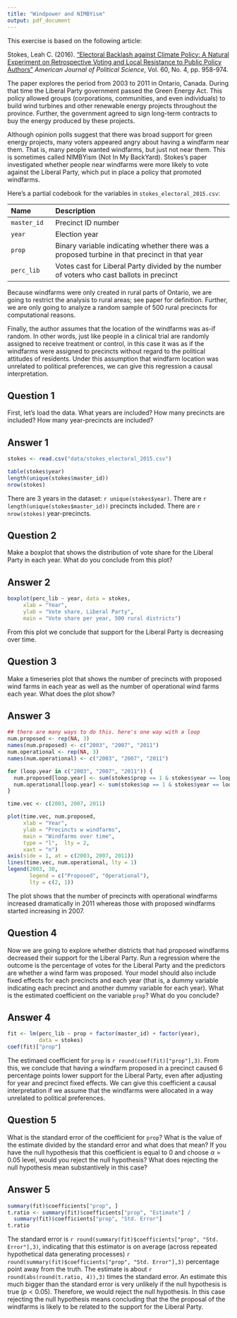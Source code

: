 ```yaml
---
title: "Windpower and NIMBYism"
output: pdf_document
---
```


This exercise is based on the following article:

Stokes, Leah C. (2016). ["Electoral Backlash against Climate Policy: A Natural Experiment on Retrospective Voting and Local Resistance to Public Policy Authors"](https://doi.org/10.1111/ajps.12220) *American Journal of Political Science*, Vol. 60, No. 4, pp. 958-974.  

The paper explores the period from 2003 to 2011 in Ontario, Canada.  During that time the Liberal Party government passed the Green Energy Act. This policy allowed groups (corporations, communities, and even individuals) to build wind turbines and other renewable energy projects throughout the province.  Further, the government agreed to sign long-term contracts to buy the energy produced by these projects.

Although opinion polls suggest that there was broad support for green energy projects, many voters appeared angry about having a windfarm near them.  That is, many people wanted windfarms, but just not near them.  This is sometimes called NIMBYism (Not In My BackYard).  Stokes's paper investigated whether people near windfarms were more likely to vote against the Liberal Party, which put in place a policy that promoted windfarms.

Here's a partial codebook for the variables in `stokes_electoral_2015.csv`: 

------------------------------------------------------------------------------------
Name             Description
---------------  -------------------------------------------------------------------
`master_id`      Precinct ID number 

`year`           Election year

`prop`           Binary variable indicating whether there was a proposed turbine in that precinct in that year 

`perc_lib`       Votes cast for Liberal Party divided by the number of voters who cast ballots in precinct

------------------------------------------------------------------------------------

Because windfarms were only created in rural parts of Ontario, we are going to restrict the analysis to rural areas; see paper for definition.  Further, we are only going to analyze a random sample of 500 rural precincts for computational reasons. 

Finally, the author assumes that the location of the windfarms was as-if random.  In other words, just like people in a clinical trial are randomly assigned to receive treatment or control, in this case it was as if the windfarms were assigned to precincts without regard to the political attitudes of residents. Under this assumption that windfarm location was unrelated to political preferences, we can give this regression a causal interpretation.

## Question 1

First, let's load the data. What years are included?  How many precincts are included? How many year-precincts are included?

## Answer 1

```r
stokes <- read.csv("data/stokes_electoral_2015.csv")

table(stokes$year)
length(unique(stokes$master_id))
nrow(stokes)
```

There are 3 years in the dataset: `r unique(stokes$year)`.  There are `r length(unique(stokes$master_id))` precincts included.  There are `r nrow(stokes)` year-precincts.

## Question 2

Make a boxplot that shows the distribution of vote share for the Liberal Party in each year.  What do you conclude from this plot?

## Answer 2

```r
boxplot(perc_lib ~ year, data = stokes,
     xlab = "Year",
     ylab = "Vote share, Liberal Party",
     main = "Vote share per year, 500 rural districts")
```

From this plot we conclude that support for the Liberal Party is decreasing over time.

## Question 3

Make a timeseries plot that shows the number of precincts with proposed wind farms in each year as well as the number of operational wind farms each year.  What does the plot show?

## Answer 3

```r
## there are many ways to do this. here's one way with a loop
num.proposed <- rep(NA, 3)
names(num.proposed) <- c("2003", "2007", "2011")
num.operational <- rep(NA, 3)
names(num.operational) <- c("2003", "2007", "2011")

for (loop.year in c("2003", "2007", "2011")) {
  num.proposed[loop.year] <- sum(stokes$prop == 1 & stokes$year == loop.year)
  num.operational[loop.year] <- sum(stokes$op == 1 & stokes$year == loop.year)
}

time.vec <- c(2003, 2007, 2011)

plot(time.vec, num.proposed, 
     xlab = "Year", 
     ylab = "Precincts w windfarms", 
     main = "Windfarms over time",
     type = "l",  lty = 2,
     xaxt = "n")
axis(side = 1, at = c(2003, 2007, 2011))
lines(time.vec, num.operational, lty = 1)
legend(2003, 30, 
       legend = c("Proposed", "Operational"), 
       lty = c(2, 1))
```

The plot shows that the number of precincts with operational windfarms increased dramatically in 2011 whereas those with proposed windfarms started increasing in 2007.

## Question 4

Now we are going to explore whether districts that had proposed windfarms decreased their support for the Liberal Party.  Run a regression where the outcome is the percentage of votes for the Liberal Party and the predictors are whether a wind farm was proposed.  Your model should also include fixed effects for each precincts and each year (that is, a dummy variable indicating each precinct and another dummy variable for each year).  What is the estimated coefficient on the variable `prop`?  What do you conclude? 

## Answer 4

```r
fit <- lm(perc_lib ~ prop + factor(master_id) + factor(year), 
          data = stokes)
coef(fit)["prop"]
```

The estimaed coefficient for `prop` is `r round(coef(fit)["prop"],3)`.  From this, we conclude that having a windfarm proposed in a precinct caused 6 percentage points lower support for the Liberal Party, even after adjusting for year and precinct fixed effects.  We can give this coefficient a causal interpretation if we assume that the windfarms were allocated in a way unrelated to political preferences.

## Question 5

What is the standard error of the coefficient for `prop`?  What is the value of the estimate divided by the standard error and what does that mean?  If you have the null hypothesis that this coefficient is equal to 0 and choose $\alpha = 0.05$ level, would you reject the null hypothesis?  What does rejecting the null hypothesis mean substantively in this case?

## Answer 5

```r
summary(fit)$coefficients["prop", ]
t.ratio <- summary(fit)$coefficients["prop", "Estimate"] /
  summary(fit)$coefficients["prop", "Std. Error"]
t.ratio
```

The standard error is `r round(summary(fit)$coefficients["prop", "Std. Error"],3)`, indicating that this estimator is on average (across repeated hypothetical data generating processes) `r round(summary(fit)$coefficients["prop", "Std. Error"],3)` percentage point away from the truth. The estimate is about `r round(abs(round(t.ratio, 4)),3)` times the standard error.  An estimate this much bigger than the standard error is very unlikely if the null hypothesis is true ($p < 0.05$).  Therefore, we would reject the null hypothesis.  In this case rejecting the null hypothesis means concluding that the the proposal of the windfarms is likely to be related to the support for the Liberal Party.

